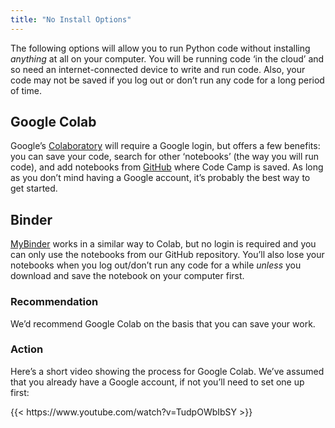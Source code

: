 ```yaml
---
title: "No Install Options"
---
```


The following options will allow you to run Python code without installing _anything_ at all on your computer. You will be running code 'in the cloud' and so need an internet-connected device to write and run code. Also, your code may not be saved if you log out or don't run any code for a long period of time.

## Google Colab

Google's [Colaboratory](https://colab.research.google.com/?) will require a Google login, but offers a few benefits: you can save your code, search for other 'notebooks' (the way you will run code), and add notebooks from [GitHub](https://github.com) where Code Camp is saved. As long as you don't mind having a Google account, it's probably the best way to get started.

## Binder

[MyBinder](https://mybinder.org/) works in a similar way to Colab, but no login is required and you can only use the notebooks from our GitHub repository. You'll also lose your notebooks when you log out/don't run any code for a while _unless_ you download and save the notebook on your computer first.

::: {.callout-tip}

### Recommendation

We'd recommend Google Colab on the basis that you can save your work.

:::

### Action

Here's a short video showing the process for Google Colab. We've assumed that you already have a Google account, if not you'll need to set one up first:

{{< https://www.youtube.com/watch?v=TudpOWbIbSY >}}
